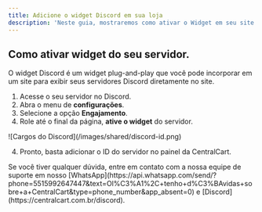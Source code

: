 ```yaml
---
title: Adicione o widget Discord em sua loja
description: 'Neste guia, mostraremos como ativar o Widget em seu site. Basta seguir o tutorial abaixo:'
---
```


## Como ativar widget do seu servidor.
O widget Discord é um widget plug-and-play que você pode incorporar em um site para exibir seus servidores Discord diretamente no site.

1. Acesse o seu servidor no Discord.
2. Abra o menu de **configurações**.
3. Selecione a opção **Engajamento**.
4. Role até o final da página, **ative o widget** do servidor.

<Frame>
![Cargos do Discord](/images/shared/discord-id.png)
</Frame>

4. Pronto, basta adicionar o ID do servidor no painel da CentralCart.

<Check>
Se você tiver qualquer dúvida, entre em contato com a nossa equipe de suporte
em nosso [WhatsApp](https://api.whatsapp.com/send/?phone=5515992647447&text=Ol%C3%A1%2C+tenho+d%C3%BAvidas+sobre+a+CentralCart&type=phone_number&app_absent=0) 
e [Discord](https://centralcart.com.br/discord).
</Check>


